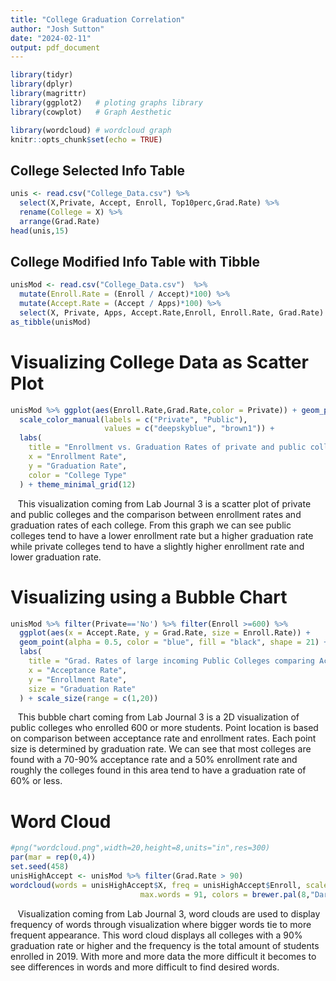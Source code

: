 ```yaml
---
title: "College Graduation Correlation"
author: "Josh Sutton"
date: "2024-02-11"
output: pdf_document
---
```


```r
library(tidyr)
library(dplyr)
library(magrittr)  
library(ggplot2)   # ploting graphs library
library(cowplot)   # Graph Aesthetic

library(wordcloud) # wordcloud graph
knitr::opts_chunk$set(echo = TRUE)
```

## College Selected Info Table
```r
unis <- read.csv("College_Data.csv") %>% 
  select(X,Private, Accept, Enroll, Top10perc,Grad.Rate) %>% 
  rename(College = X) %>% 
  arrange(Grad.Rate)
head(unis,15)
```

\newpage

## College Modified Info Table with Tibble
```r
unisMod <- read.csv("College_Data.csv")  %>%
  mutate(Enroll.Rate = (Enroll / Accept)*100) %>% 
  mutate(Accept.Rate = (Accept / Apps)*100) %>% 
  select(X, Private, Apps, Accept.Rate,Enroll, Enroll.Rate, Grad.Rate)
as_tibble(unisMod)

```

\newpage

# Visualizing College Data as Scatter Plot
```r
unisMod %>% ggplot(aes(Enroll.Rate,Grad.Rate,color = Private)) + geom_point(size=2) +
  scale_color_manual(labels = c("Private", "Public"), 
                     values = c("deepskyblue", "brown1")) +
  labs(
    title = "Enrollment vs. Graduation Rates of private and public colleges",
    x = "Enrollment Rate",
    y = "Graduation Rate",
    color = "College Type"
  ) + theme_minimal_grid(12)
```

|    This visualization coming from Lab Journal 3 is a scatter plot of private and public colleges and the comparison between enrollment rates and graduation rates of each college. From this graph we can see public colleges tend to have a lower enrollment rate but a higher graduation rate while private colleges tend to have a slightly higher enrollment rate and lower graduation rate. 

\newpage

# Visualizing using a Bubble Chart
```r
unisMod %>% filter(Private=='No') %>% filter(Enroll >=600) %>% 
  ggplot(aes(x = Accept.Rate, y = Grad.Rate, size = Enroll.Rate)) +
  geom_point(alpha = 0.5, color = "blue", fill = "black", shape = 21) +
  labs(
    title = "Grad. Rates of large incoming Public Colleges comparing Accept to Enroll rates",
    x = "Acceptance Rate",
    y = "Enrollment Rate",
    size = "Graduation Rate"
  ) + scale_size(range = c(1,20))
```

|    This bubble chart coming from Lab Journal 3 is a 2D visualization of public colleges who enrolled 600 or more students. Point location is based on comparison between acceptance rate and enrollment rates. Each point size is determined by graduation rate. We can see that most colleges are found with a 70-90% acceptance rate and a 50% enrollment rate and roughly the colleges found in this area tend to have a graduation rate of 60% or less.

\newpage
# Word Cloud
```r
#png("wordcloud.png",width=20,height=8,units="in",res=300)
par(mar = rep(0,4))
set.seed(458)
unisHighAccept <- unisMod %>% filter(Grad.Rate > 90)
wordcloud(words = unisHighAccept$X, freq = unisHighAccept$Enroll, scale= c(1.7,0.25),
                             max.words = 91, colors = brewer.pal(8,"Dark2"))
```

|    Visualization coming from Lab Journal 3, word clouds are used to display frequency of words through visualization where bigger words tie to more frequent appearance. This word cloud displays all colleges with a 90% graduation rate or higher and the frequency is the total amount of students enrolled in 2019. With more and more data the more difficult it becomes to see differences in words and more difficult to find desired words.

